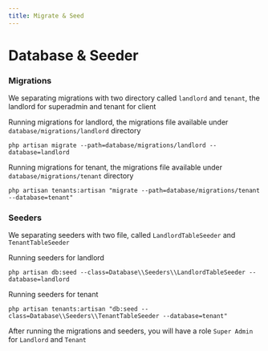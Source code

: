 ```yaml
---
title: Migrate & Seed
---
```


# Database & Seeder

### Migrations

We separating migrations with two directory called `landlord` and `tenant`, the landlord for superadmin and tenant for client

Running migrations for landlord, the migrations file available under `database/migrations/landlord` directory

```shell
php artisan migrate --path=database/migrations/landlord --database=landlord
```

Running migrations for tenant, the migrations file available under `database/migrations/tenant` directory

```shell
php artisan tenants:artisan "migrate --path=database/migrations/tenant --database=tenant"
```

### Seeders

We separating seeders with two file, called `LandlordTableSeeder` and `TenantTableSeeder`

Running seeders for landlord

```shell
php artisan db:seed --class=Database\\Seeders\\LandlordTableSeeder --database=landlord
```

Running seeders for tenant

```shell
php artisan tenants:artisan "db:seed --class=Database\\Seeders\\TenantTableSeeder --database=tenant"
```

After running the migrations and seeders, you will have a role `Super Admin` for `Landlord` and `Tenant`

